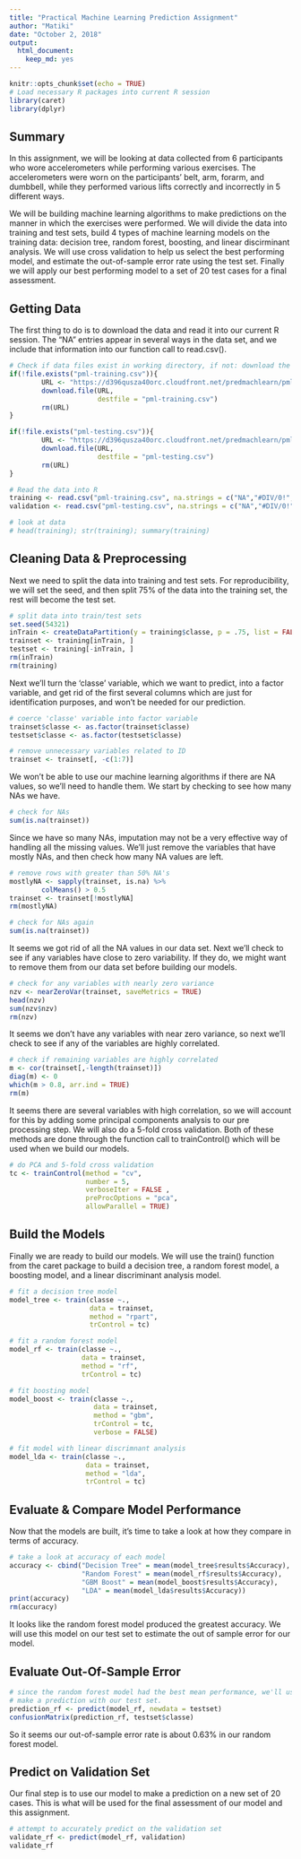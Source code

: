 ```yaml
---
title: "Practical Machine Learning Prediction Assignment"
author: "Matiki"
date: "October 2, 2018"
output: 
  html_document: 
    keep_md: yes
---
```


```r
knitr::opts_chunk$set(echo = TRUE)
# Load necessary R packages into current R session
library(caret)
library(dplyr)
```

## Summary
In this assignment, we will be looking at data collected from 6 participants who
wore accelerometers while performing various exercises. The accelerometers were
worn on the participants' belt, arm, forarm, and dumbbell, while they performed
various lifts correctly and incorrectly in 5 different ways.

We will be building machine learning algorithms to make predictions on the manner
in which the exercises were performed. We will divide the data into training and
test sets, build 4 types of machine learning models on the training data: 
decision tree, random forest, boosting, and linear discirminant analysis. We will
use cross validation to help us select the best performing model, and estimate 
the out-of-sample error rate using the test set. Finally we will apply our best 
performing model to a set of 20 test cases for a final assessment. 

## Getting Data
The first thing to do is to download the data and read it into our current R 
session. The "NA" entries appear in several ways in the data set, and we include 
that information into our function call to read.csv().

```r

# Check if data files exist in working directory, if not: download the data
if(!file.exists("pml-training.csv")){
        URL <- "https://d396qusza40orc.cloudfront.net/predmachlearn/pml-training.csv"
        download.file(URL,
                      destfile = "pml-training.csv")
        rm(URL)
}

if(!file.exists("pml-testing.csv")){
        URL <- "https://d396qusza40orc.cloudfront.net/predmachlearn/pml-testing.csv"
        download.file(URL,
                      destfile = "pml-testing.csv")
        rm(URL)
}

# Read the data into R
training <- read.csv("pml-training.csv", na.strings = c("NA","#DIV/0!",""))
validation <- read.csv("pml-testing.csv", na.strings = c("NA","#DIV/0!",""))

# look at data
# head(training); str(training); summary(training)
```

## Cleaning Data & Preprocessing 
Next we need to split the data into training and test sets. For reproducibility,
we will set the seed, and then split 75% of the data into the training set, the 
rest will become the test set.

```r
# split data into train/test sets
set.seed(54321)
inTrain <- createDataPartition(y = training$classe, p = .75, list = FALSE)
trainset <- training[inTrain, ]
testset <- training[-inTrain, ]
rm(inTrain)
rm(training)
```

Next we'll turn the 'classe' variable, which we want to predict, into a factor 
variable, and get rid of the first several columns which are just for 
identification purposes, and won't be needed for our prediction.

```r
# coerce 'classe' variable into factor variable
trainset$classe <- as.factor(trainset$classe)
testset$classe <- as.factor(testset$classe)

# remove unnecessary variables related to ID
trainset <- trainset[, -c(1:7)]
```

We won't be able to use our machine learning algorithms if there are NA values,
so we'll need to handle them. We start by checking to see how many NAs we have.

```r
# check for NAs
sum(is.na(trainset))
```

Since we have so many NAs, imputation may not be a very effective way of handling 
all the missing values. We'll just remove the variables that have mostly NAs, and 
then check how many NA values are left.

```r
# remove rows with greater than 50% NA's
mostlyNA <- sapply(trainset, is.na) %>%
        colMeans() > 0.5
trainset <- trainset[!mostlyNA]
rm(mostlyNA)

# check for NAs again
sum(is.na(trainset))
```

It seems we got rid of all the NA values in our data set. Next we'll check to see
if any variables have close to zero variability. If they do, we might want to 
remove them from our data set before building our models.

```r
# check for any variables with nearly zero variance
nzv <- nearZeroVar(trainset, saveMetrics = TRUE)
head(nzv)
sum(nzv$nzv)
rm(nzv)
```

It seems we don't have any variables with near zero variance, so next we'll 
check to see if any of the variables are highly correlated.

```r
# check if remaining variables are highly correlated
m <- cor(trainset[,-length(trainset)])
diag(m) <- 0
which(m > 0.8, arr.ind = TRUE)
rm(m)
```

It seems there are several variables with high correlation, so we will account 
for this by adding some principal components analysis to our pre processing step.
We will also do a 5-fold cross validation. Both of these methods are done through
the function call to trainControl() which will be used when we build our models.

```r
# do PCA and 5-fold cross validation
tc <- trainControl(method = "cv",
                   number = 5,
                   verboseIter = FALSE , 
                   preProcOptions = "pca",
                   allowParallel = TRUE)
```

## Build the Models
Finally we are ready to build our models. We will use the train() function from
the caret package to build a decision tree, a random forest model, a boosting 
model, and a linear discriminant analysis model.

```r
# fit a decision tree model
model_tree <- train(classe ~., 
                    data = trainset, 
                    method = "rpart",
                    trControl = tc)

# fit a random forest model
model_rf <- train(classe ~., 
                  data = trainset, 
                  method = "rf",
                  trControl = tc)

# fit boosting model 
model_boost <- train(classe ~., 
                     data = trainset, 
                     method = "gbm",
                     trControl = tc,
                     verbose = FALSE)

# fit model with linear discrimnant analysis
model_lda <- train(classe ~.,
                   data = trainset,
                   method = "lda",
                   trControl = tc)
```

## Evaluate & Compare Model Performance
Now that the models are built, it's time to take a look at how they compare in 
terms of accuracy.

```r
# take a look at accuracy of each model
accuracy <- cbind("Decision Tree" = mean(model_tree$results$Accuracy),
                  "Random Forest" = mean(model_rf$results$Accuracy),
                  "GBM Boost" = mean(model_boost$results$Accuracy),
                  "LDA" = mean(model_lda$results$Accuracy))
print(accuracy)
rm(accuracy)
```

It looks like the random forest model produced the greatest accuracy. We will 
use this model on our test set to estimate the out of sample error for our model.

## Evaluate Out-Of-Sample Error

```r
# since the random forest model had the best mean performance, we'll use it to 
# make a prediction with our test set.
prediction_rf <- predict(model_rf, newdata = testset)
confusionMatrix(prediction_rf, testset$classe)
```

So it seems our out-of-sample error rate is about 0.63% in our random forest model.

## Predict on Validation Set
Our final step is to use our model to make a prediction on a new set of 20 cases.
This is what will be used for the final assessment of our model and this assignment.

```r
# attempt to accurately predict on the validation set
validate_rf <- predict(model_rf, validation)
validate_rf
```
